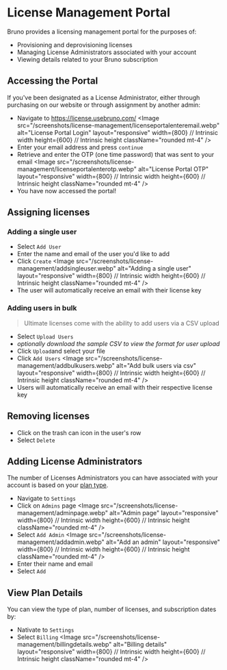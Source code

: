 # License Management Portal

Bruno provides a licensing management portal for the purposes of:

- Provisioning and deprovisioning licenses
- Managing License Administrators associated with your account
- Viewing details related to your Bruno subscription

## Accessing the Portal

If you've been designated as a License Administrator, either through purchasing on our website or through assignment by another admin:

- Navigate to https://license.usebruno.com/ 
<Image
  src="/screenshots/license-management/licenseportalenteremail.webp"
  alt="License Portal Login"
  layout="responsive"
  width={800} // Intrinsic width
  height={600} // Intrinsic height
  className="rounded mt-4"
/>
- Enter your email address and press `continue`
- Retrieve and enter the OTP (one time password) that was sent to your email
<Image
  src="/screenshots/license-management/licenseportalenterotp.webp"
  alt="License Portal OTP"
  layout="responsive"
  width={800} // Intrinsic width
  height={600} // Intrinsic height
  className="rounded mt-4"
/>
- You have now accessed the portal! 

## Assigning licenses

### Adding a single user

- Select `Add User`
- Enter the name and email of the user you'd like to add
- Click `Create`
<Image
  src="/screenshots/license-management/addsingleuser.webp"
  alt="Adding a single user"
  layout="responsive"
  width={800} // Intrinsic width
  height={600} // Intrinsic height
  className="rounded mt-4"
/>
- The user will automatically receive an email with their license key

### Adding users in bulk

> Ultimate licenses come with the ability to add users via a CSV upload

- Select `Upload Users`
- *optionally download the sample CSV to view the format for user upload*
- Click `Upload`and select your file
- Click `Add Users`
<Image
  src="/screenshots/license-management/addbulkusers.webp"
  alt="Add bulk users via csv"
  layout="responsive"
  width={800} // Intrinsic width
  height={600} // Intrinsic height
  className="rounded mt-4"
/>
- Users will automatically receive an email with their respective license key

## Removing licenses 

- Click on the trash can icon in the user's row
- Select `Delete`


## Adding License Administrators

The number of Licenses Administrators you can have associated with your account is based on your [plan type](https://www.usebruno.com/pricing). 

- Navigate to `Settings`
- Click on `Admins` page
<Image
  src="/screenshots/license-management/adminpage.webp"
  alt="Admin page"
  layout="responsive"
  width={800} // Intrinsic width
  height={600} // Intrinsic height
  className="rounded mt-4"
/>
- Select `Add Admin`
<Image
  src="/screenshots/license-management/addadmin.webp"
  alt="Add an admin"
  layout="responsive"
  width={800} // Intrinsic width
  height={600} // Intrinsic height
  className="rounded mt-4"
/>
- Enter their name and email
- Select `Add`

## View Plan Details

You can view the type of plan, number of licenses, and subscription dates by:

- Nativate to `Settings`
- Select `Billing`
<Image
  src="/screenshots/license-management/billingdetails.webp"
  alt="Billing details"
  layout="responsive"
  width={800} // Intrinsic width
  height={600} // Intrinsic height
  className="rounded mt-4"
/>